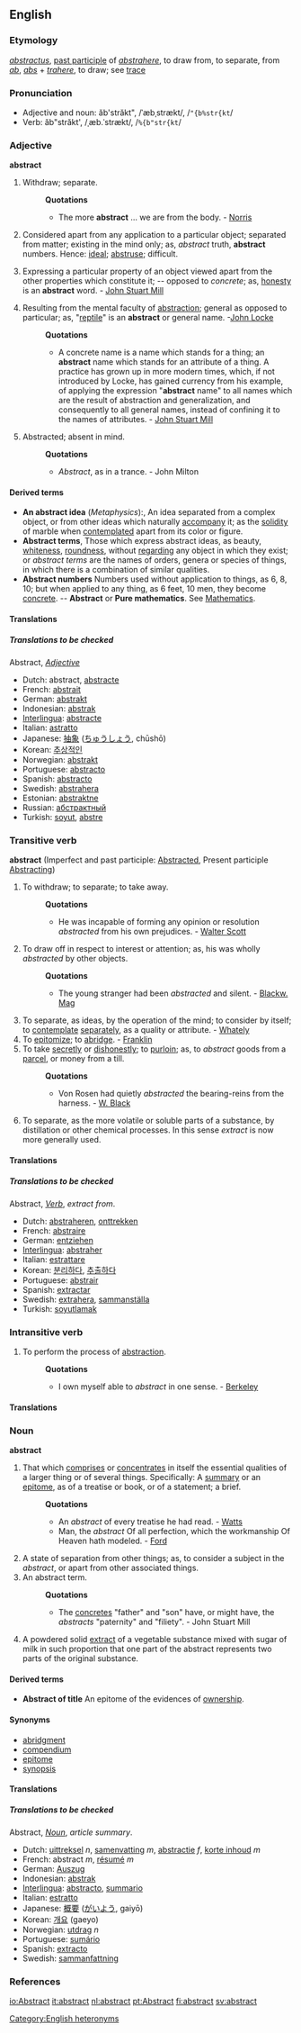 {{rfc}}
==English==

===Etymology===
{{L.}} ''[[abstractus]]'', [[past participle]] of ''[[abstrahere]]'', to draw from, to separate, from ''[[ab]]'', ''[[abs]]''<!--meaning?--> + ''[[trahere]]'', to draw; see [[trace]]

===Pronunciation===
*Adjective and noun: ăb'străkt", /ˈæbˌstrækt/, /<tt>"{b%str{kt</tt>/
*Verb: ăb"străkt', /ˌæb.ˈstrækt/, /<tt>%{b"str{kt</tt>/

===Adjective===
'''abstract'''

# {{obsolete}} Withdraw; separate. 
#:'''Quotations'''
#:*The more '''abstract''' ... we are from the body. - [[Norris]]
#Considered apart from any application to a particular object; separated from matter; existing in the mind only; as, ''abstract'' truth, '''abstract''' numbers. Hence: [[ideal]]; [[abstruse]]; difficult.
# {{logic}} Expressing a particular property of an object viewed apart from the other properties which constitute it; -- opposed to ''concrete''; as, [[honesty]] is an '''abstract''' word. - [[w:John Stuart Mill|John Stuart Mill]] 
# {{logic}} Resulting from the mental faculty of [[abstraction]]; general as opposed to particular; as, "[[reptile]]" is an '''abstract''' or general name. -[[w:John Locke|John Locke]]
#:'''Quotations'''
#:*A concrete name is a name which stands for a thing; an '''abstract''' name which stands for an attribute of a thing. A practice has grown up in more modern times, which, if not introduced by Locke, has gained currency from his example, of applying the expression "'''abstract''' name" to all names which are the result of abstraction and generalization, and consequently to all general names, instead of confining it to the names of attributes. - [[w:John Stuart Mill|John Stuart Mill]]
#Abstracted; absent in mind.
#:'''Quotations'''
#:*''Abstract'', as in a trance. - John Milton

====Derived terms====
*'''An abstract idea''' (''Metaphysics''):, An idea separated from a complex object, or from other ideas which naturally [[accompany]] it; as the [[solidity]] of marble when [[contemplated]] apart from its color or figure.
*'''Abstract terms''', Those which express abstract ideas, as beauty, [[whiteness]], [[roundness]], without [[regarding]] any object in which they exist; or ''abstract terms'' are the names of orders, genera or species of things, in which there is a combination of similar qualities.
*'''Abstract numbers''' {{math}} Numbers used without application to things, as 6, 8, 10; but when applied to any thing, as 6 feet, 10 men, they become [[concrete]]. -- '''Abstract''' or '''Pure mathematics'''. See [[Mathematics]].

====Translations====
<!--add translation tables-->

=====Translations to be checked=====
<!--Remove this section once all of the translations below have been moved into the tables above.-->
{{checktrans}}

Abstract, <i>[[Adjective]]</i>
*Dutch: abstract, [[abstracte]]
*French: [[abstrait]]
*German: [[abstrakt]]
*Indonesian: [[abstrak]]
*[[Interlingua]]: [[abstracte]]
*Italian: [[astratto]]
*Japanese: [[抽象]] ([[ちゅうしょう]], chūshō)
*Korean: [[추상적인]]
*Norwegian: [[abstrakt]]
*Portuguese: [[abstracto]]
*Spanish: [[abstracto]]
*Swedish: [[abstrahera]]
*Estonian: [[abstraktne]]
*Russian: [[абстрактный]]
*Turkish: [[soyut]], [[abstre]]

===Transitive verb===
'''abstract''' (Imperfect and past participle: [[Abstracted]], Present participle [[Abstracting]])

#To withdraw; to separate; to take away.
#:'''Quotations'''
#:*He was incapable of forming any opinion or resolution ''abstracted'' from his own prejudices. - [[w:Walter Scott|Walter Scott]]
#To draw off in respect to interest or attention; as, his was wholly ''abstracted'' by other objects.
#:'''Quotations'''
#:*The young stranger had been ''abstracted'' and silent. - [[Blackw. Mag]]
#To separate, as ideas, by the operation of the mind; to consider by itself; to [[contemplate]] [[separately]], as a quality or attribute. - [[Whately]]
#To [[epitomize]]; to [[abridge]]. - [[Franklin]]
#To take [[secretly]] or [[dishonestly]]; to [[purloin]]; as, to ''abstract'' goods from a [[parcel]], or money from a till.
#:'''Quotations'''
#:*Von Rosen had quietly ''abstracted'' the bearing-reins from the harness. - [[W. Black]]
# {{chemistry}} To separate, as the more volatile or soluble parts of a substance, by distillation or other chemical processes. In this sense ''extract'' is now more generally used.

====Translations====
<!--add translation tables-->

=====Translations to be checked=====
<!--Remove this section once all of the translations below have been moved into the tables above.-->
{{checktrans}}

Abstract, <i>[[Verb]]</i>, ''extract from''. 
*Dutch: [[abstraheren]], [[onttrekken]]
*French: [[abstraire]]
*German: [[entziehen]]
*[[Interlingua]]: [[abstraher]]
*Italian: [[estrattare]]
*Korean: [[분리]]하다, [[추출]]하다
*Portuguese: [[abstrair]]
*Spanish: [[extractar]]
*Swedish: [[extrahera]], [[sammanställa]]
*Turkish: [[soyutlamak]]

===Intransitive verb===
# {{rare}} To perform the process of [[abstraction]].
#:'''Quotations'''
#:*I own myself able to ''abstract'' in one sense. - [[Berkeley]]

====Translations====
<!--add translation tables-->

===Noun===
'''abstract''' 

#That which [[comprises]] or [[concentrates]] in itself the essential qualities of a larger thing or of several things. Specifically: A [[summary]] or an [[epitome]], as of a treatise or book, or of a statement; a brief.
#:'''Quotations'''
#:*An ''abstract'' of every treatise he had read. - [[Watts]]
#:*Man, the ''abstract'' Of all perfection, which the workmanship Of Heaven hath modeled. - [[Ford]]
#A state of separation from other things; as, to consider a subject in the ''abstract'', or apart from other associated things.
#An abstract term.
#:'''Quotations'''
#:*The [[concretes]] "father" and "son" have, or might have, the ''abstracts'' "paternity" and "filiety". - John Stuart Mill
# {{medicine}} A powdered solid [[extract]] of a vegetable substance mixed with sugar of milk in such proportion that one part of the abstract represents two parts of the original substance.

====Derived terms====
*'''Abstract of title''' {{law}} An epitome of the evidences of [[ownership]].

====Synonyms====
*[[abridgment]]
*[[compendium]]
*[[epitome]]
*[[synopsis]]

====Translations====
<!--add translation tables-->

=====Translations to be checked=====
<!--Remove this section once all of the translations below have been moved into the tables above.-->
{{checktrans}}

Abstract, <i>[[Noun]]</i>, ''article summary''.
*Dutch: [[uittreksel]] ''n'', [[samenvatting]] ''m'', [[abstractie]] ''f'', [[korte inhoud]] ''m''
*French: abstract ''m'', [[résumé]] ''m''
*German: [[Auszug]]
*Indonesian: [[abstrak]]
*[[Interlingua]]: [[abstracto]], [[summario]]
*Italian: [[estratto]]
*Japanese: [[概要]] ([[がいよう]], gaiyō)
*Korean: [[개요]] (gaeyo)
*Norwegian: [[utdrag]] ''n''
*Portuguese: [[sumário]]
*Spanish: [[extracto]]
*Swedish: [[sammanfattning]]

===References===
{{R:Webster 1913}}

[[Category:English heteronyms]]

[[io:Abstract]]
[[it:abstract]]
[[nl:abstract]]
[[pt:Abstract]]
[[fi:abstract]]
[[sv:abstract]]